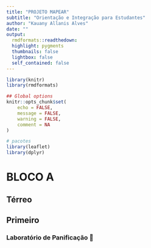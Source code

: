 ```yaml
---
title: "PROJETO MAPEAR"
subtitle: "Orientação e Integração para Estudantes"
author: "Kauany Allanis Alves"
date: ""
output:
  rmdformats::readthedown:
  highlight: pygments
  thumbnails: false
  lightbox: false
  self_contained: false
---
```

  
  
```r
library(knitr)
library(rmdformats)

## Global options
knitr::opts_chunk$set(
	echo = FALSE,
	message = FALSE,
	warning = FALSE,
	comment = NA
)
```

```r
# pacotes
library(leaflet)
library(dplyr)
```

<!--# seção-->
# BLOCO A
  
<!--# Sub-seção-->
## Térreo
  
  
## Primeiro

<!--# Sub-seção-->
### Laboratório de Panificação &#127838;
  
<!--# mapa-->

